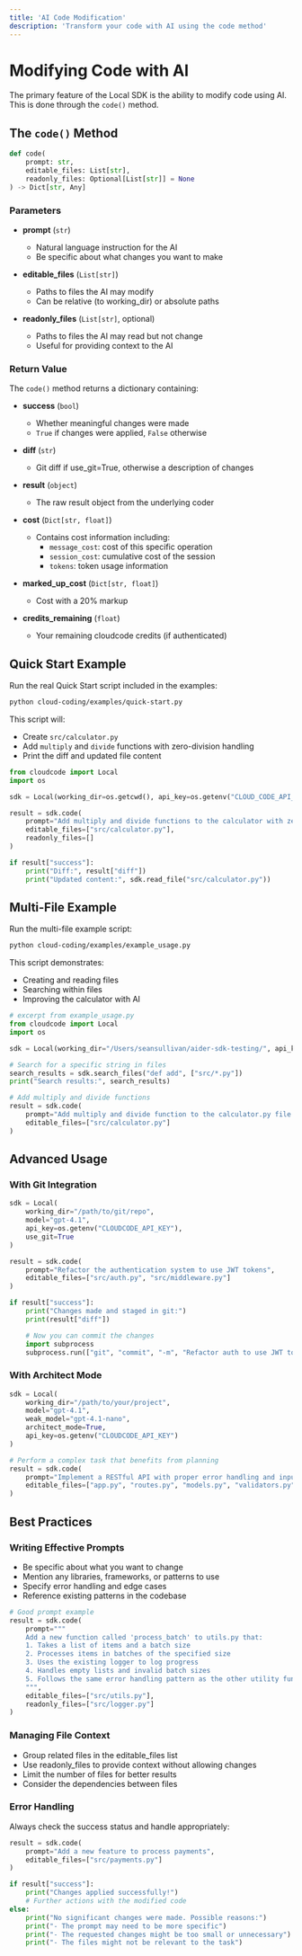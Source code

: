 ```yaml
---
title: 'AI Code Modification'
description: 'Transform your code with AI using the code method'
---
```


# Modifying Code with AI

The primary feature of the Local SDK is the ability to modify code using AI. This is done through the `code()` method.

## The `code()` Method

```python
def code(
    prompt: str,
    editable_files: List[str],
    readonly_files: Optional[List[str]] = None
) -> Dict[str, Any]
```

### Parameters

- **prompt** (`str`)
  - Natural language instruction for the AI
  - Be specific about what changes you want to make

- **editable_files** (`List[str]`)
  - Paths to files the AI may modify
  - Can be relative (to working_dir) or absolute paths

- **readonly_files** (`List[str]`, optional)
  - Paths to files the AI may read but not change
  - Useful for providing context to the AI

### Return Value

The `code()` method returns a dictionary containing:

- **success** (`bool`)
  - Whether meaningful changes were made
  - `True` if changes were applied, `False` otherwise

- **diff** (`str`)
  - Git diff if use_git=True, otherwise a description of changes

- **result** (`object`)
  - The raw result object from the underlying coder

- **cost** (`Dict[str, float]`)
  - Contains cost information including:
    - `message_cost`: cost of this specific operation
    - `session_cost`: cumulative cost of the session
    - `tokens`: token usage information

- **marked_up_cost** (`Dict[str, float]`)
  - Cost with a 20% markup

- **credits_remaining** (`float`)
  - Your remaining cloudcode credits (if authenticated)

## Quick Start Example

Run the real Quick Start script included in the examples:

```bash
python cloud-coding/examples/quick-start.py
```

This script will:
- Create `src/calculator.py`
- Add `multiply` and `divide` functions with zero-division handling
- Print the diff and updated file content

```python
from cloudcode import Local
import os

sdk = Local(working_dir=os.getcwd(), api_key=os.getenv("CLOUD_CODE_API_KEY"))

result = sdk.code(
    prompt="Add multiply and divide functions to the calculator with zero-division handling.",
    editable_files=["src/calculator.py"],
    readonly_files=[]
)

if result["success"]:
    print("Diff:", result["diff"])
    print("Updated content:", sdk.read_file("src/calculator.py"))
```

## Multi-File Example

Run the multi-file example script:

```bash
python cloud-coding/examples/example_usage.py
```

This script demonstrates:
- Creating and reading files
- Searching within files
- Improving the calculator with AI

```python
# excerpt from example_usage.py
from cloudcode import Local
import os

sdk = Local(working_dir="/Users/seansullivan/aider-sdk-testing/", api_key=os.getenv("CLOUD_CODE_API_KEY"))

# Search for a specific string in files
search_results = sdk.search_files("def add", ["src/*.py"])
print("Search results:", search_results)

# Add multiply and divide functions
result = sdk.code(
    prompt="Add multiply and divide function to the calculator.py file. Make sure to handle division by zero in the divide function.",
    editable_files=["src/calculator.py"]
)
```

## Advanced Usage

### With Git Integration

```python
sdk = Local(
    working_dir="/path/to/git/repo",
    model="gpt-4.1",
    api_key=os.getenv("CLOUDCODE_API_KEY"),
    use_git=True
)

result = sdk.code(
    prompt="Refactor the authentication system to use JWT tokens",
    editable_files=["src/auth.py", "src/middleware.py"]
)

if result["success"]:
    print("Changes made and staged in git:")
    print(result["diff"])

    # Now you can commit the changes
    import subprocess
    subprocess.run(["git", "commit", "-m", "Refactor auth to use JWT tokens"])
```

### With Architect Mode

```python
sdk = Local(
    working_dir="/path/to/your/project",
    model="gpt-4.1",
    weak_model="gpt-4.1-nano",
    architect_mode=True,
    api_key=os.getenv("CLOUDCODE_API_KEY")
)

# Perform a complex task that benefits from planning
result = sdk.code(
    prompt="Implement a RESTful API with proper error handling and input validation",
    editable_files=["app.py", "routes.py", "models.py", "validators.py"]
)
```

## Best Practices

### Writing Effective Prompts

- Be specific about what you want to change
- Mention any libraries, frameworks, or patterns to use
- Specify error handling and edge cases
- Reference existing patterns in the codebase

```python
# Good prompt example
result = sdk.code(
    prompt="""
    Add a new function called 'process_batch' to utils.py that:
    1. Takes a list of items and a batch size
    2. Processes items in batches of the specified size
    3. Uses the existing logger to log progress
    4. Handles empty lists and invalid batch sizes
    5. Follows the same error handling pattern as the other utility functions
    """,
    editable_files=["src/utils.py"],
    readonly_files=["src/logger.py"]
)
```

### Managing File Context

- Group related files in the editable_files list
- Use readonly_files to provide context without allowing changes
- Limit the number of files for better results
- Consider the dependencies between files

### Error Handling

Always check the success status and handle appropriately:

```python
result = sdk.code(
    prompt="Add a new feature to process payments",
    editable_files=["src/payments.py"]
)

if result["success"]:
    print("Changes applied successfully!")
    # Further actions with the modified code
else:
    print("No significant changes were made. Possible reasons:")
    print("- The prompt may need to be more specific")
    print("- The requested changes might be too small or unnecessary")
    print("- The files might not be relevant to the task")
```